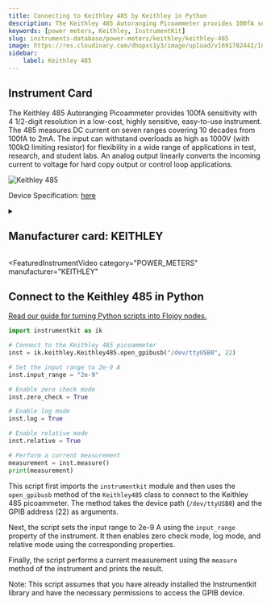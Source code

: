 ```yaml
---
title: Connecting to Keithley 485 by Keithley in Python
description: The Keithley 485 Autoranging Picoammeter provides 100fA sensitivity with 4 1/2-digit resolution in a low-cost, highly sensitive, easy-to-use instrument. The 485 measures DC current on seven ranges covering 10 decades from 100fA to 2mA. The input can withstand overloads as high as 1000V (with 100kΩ limiting resistor) for flexibility in a wide range of applications in test, research, and student labs. An analog output linearly converts the incoming current to voltage for hard copy output or control loop applications.
keywords: [power meters, Keithley, InstrumentKit] 
slug: instruments-database/power-meters/keithley/keithley-485 
image: https://res.cloudinary.com/dhopxs1y3/image/upload/v1691782442/Instruments/Power%20Meters/Keithley-485/Keithley-485.jpg
sidebar:
    label: Keithley 485 
---
```



## Instrument Card

The Keithley 485 Autoranging Picoammeter provides 100fA sensitivity with 4 1/2-digit resolution in a low-cost, highly sensitive, easy-to-use instrument. The 485 measures DC current on seven ranges covering 10 decades from 100fA to 2mA. The input can withstand overloads as high as 1000V (with 100kΩ limiting resistor) for flexibility in a wide range of applications in test, research, and student labs. An analog output linearly converts the incoming current to voltage for hard copy output or control loop applications.


![Keithley 485](https://res.cloudinary.com/dhopxs1y3/image/upload/v1691782442/Instruments/Power%20Meters/Keithley-485/Keithley-485.jpg)

Device Specification: [here](https://www.testequipmenthq.com/datasheets/KEITHLEY-485-Datasheet.pdf)

<details style={{ marginTop: "15px"}}>
<summary><h2 style={{display:'inline'}}>Manufacturer card: KEITHLEY</h2></summary>

![KEITHLEY](https://res.cloudinary.com/dhopxs1y3/image/upload/v1692806202/Instruments/Vendor%20Logos/Keithley.png)

Keithley Instruments is a measurement and instrument company headquartered in Solon, Ohio, that develops, manufactures, markets, and sells data acquisition products, as well as complete systems for high-volume production and assembly testing.

- Headquarters: Cleveland, Ohio, United States
- Yearly Revenue (millions, USD): 110.6
- Vendor Website: [here](https://www.tek.com/en)

</details>


<FeaturedInstrumentVideo
  category="POWER_METERS"
  manufacturer="KEITHLEY"
></FeaturedInstrumentVideo>

## Connect to the Keithley 485 in Python

[Read our guide for turning Python scripts into Flojoy nodes.](https://docs.flojoy.ai/contribution/blocks/custom-flojoy-block/)


<Tabs>

<TabItem value="Flojoy" label="Flojoy" className="flojoy-instrument-tabs">

<NodeCardCollection category='POWER_METERS' manufacturer='KEITHLEY'></NodeCardCollection>

</TabItem>
<TabItem value="InstrumentKit" label="InstrumentKit">


```python
import instrumentkit as ik

# Connect to the Keithley 485 picoammeter
inst = ik.keithley.Keithley485.open_gpibusb("/dev/ttyUSB0", 22)

# Set the input range to 2e-9 A
inst.input_range = "2e-9"

# Enable zero check mode
inst.zero_check = True

# Enable log mode
inst.log = True

# Enable relative mode
inst.relative = True

# Perform a current measurement
measurement = inst.measure()
print(measurement)
```

This script first imports the `instrumentkit` module and then uses the `open_gpibusb` method of the `Keithley485` class to connect to the Keithley 485 picoammeter. The method takes the device path (`/dev/ttyUSB0`) and the GPIB address (22) as arguments.

Next, the script sets the input range to 2e-9 A using the `input_range` property of the instrument. It then enables zero check mode, log mode, and relative mode using the corresponding properties.

Finally, the script performs a current measurement using the `measure` method of the instrument and prints the result.

Note: This script assumes that you have already installed the Instrumentkit library and have the necessary permissions to access the GPIB device.

</TabItem>
</Tabs>